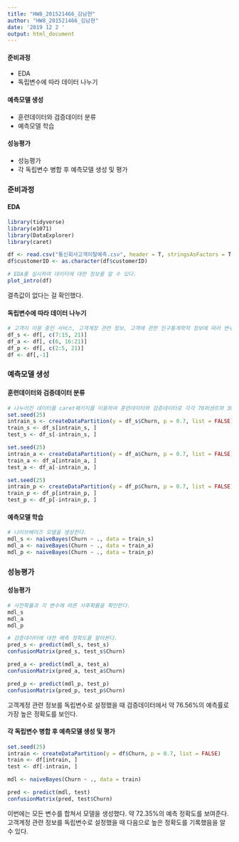 ```yaml
---
title: "HW8_201521466_김남현"
author: "HW8_201521466_김남현"
date: '2019 12 2 '
output: html_document
---
```

#### 준비과정
  - EDA
  - 독립변수에 따라 데이터 나누기

#### 예측모델 생성
  - 훈련데이터와 검증데이터 분류
  - 예측모델 학습

#### 성능평가 
  - 성능평가 
  - 각 독립변수 병합 후 예측모델 생성 및 평가 
  
  
  

### 준비과정
#### EDA
```r
library(tidyverse)
library(e1071)
library(DataExplorer)
library(caret)

df <- read.csv("통신회사고객이탈예측.csv", header = T, stringsAsFactors = T)
df$customerID <- as.character(df$customerID)

# EDA를 실시하여 데이터에 대한 정보를 알 수 있다.  
plot_intro(df)
```
결측값이 없다는 걸 확인했다.  

#### 독립변수에 따라 데이터 나누기  
```r
# 고객이 이용 중인 서비스, 고객계정 관련 정보, 고객에 관한 인구통계학적 정보에 따라 변수들을 분류하고, 그에 따라 데이터를 나눈다.  
df_s <- df[, c(7:15, 21)]
df_a <- df[, c(6, 16:21)]
df_p <- df[, c(2:5, 21)]
df <- df[,-1]
```


### 예측모델 생성 
#### 훈련데이터와 검증데이터 분류  
```r
# 나누어진 데이터를 caret패키지를 이용하여 훈련데이터와 검증데이터로 각각 70퍼센트와 30퍼센트 비율로 나누어 준다.  
set.seed(25) 
intrain_s <- createDataPartition(y = df_s$Churn, p = 0.7, list = FALSE) 
train_s <- df_s[intrain_s, ]
test_s <- df_s[-intrain_s, ]

set.seed(25)
intrain_a <- createDataPartition(y = df_a$Churn, p = 0.7, list = FALSE) 
train_a <- df_a[intrain_a, ]
test_a <- df_a[-intrain_a, ]

set.seed(25)
intrain_p <- createDataPartition(y = df_p$Churn, p = 0.7, list = FALSE) 
train_p <- df_p[intrain_p, ]
test_p <- df_p[-intrain_p, ]
```

#### 예측모델 학습
```r
# 나이브베이즈 모델을 생성한다.  
mdl_s <- naiveBayes(Churn ~ ., data = train_s)
mdl_a <- naiveBayes(Churn ~ ., data = train_a)
mdl_p <- naiveBayes(Churn ~ ., data = train_p)

```

### 성능평가  
#### 성능평가 
```r
# 사전확률과 각 변수에 따른 사후확률을 확인한다.
mdl_s
mdl_a
mdl_p

# 검증데이터에 대한 예측 정확도를 알아본다. 
pred_s <- predict(mdl_s, test_s)
confusionMatrix(pred_s, test_s$Churn)

pred_a <- predict(mdl_a, test_a)
confusionMatrix(pred_a, test_a$Churn)

pred_p <- predict(mdl_p, test_p)
confusionMatrix(pred_p, test_p$Churn)
```
고객계정 관련 정보를 독립변수로 설정했을 때 검증데이터에서 약 76.56%의 예측률로 가장 높은 정확도를 보인다.  

#### 각 독립변수 병합 후 예측모델 생성 및 평가  
```r
set.seed(25)
intrain <- createDataPartition(y = df$Churn, p = 0.7, list = FALSE) 
train <- df[intrain, ]
test <- df[-intrain, ]

mdl <- naiveBayes(Churn ~ ., data = train)

pred <- predict(mdl, test)
confusionMatrix(pred, test$Churn)
```
이번에는 모든 변수를 합쳐서 모델을 생성했다. 약 72.35%의 예측 정확도를 보여준다. 고객계정 관련 정보를 독립변수로 설정했을 때 다음으로 높은 정확도를 기록했음을 알 수 있다. 